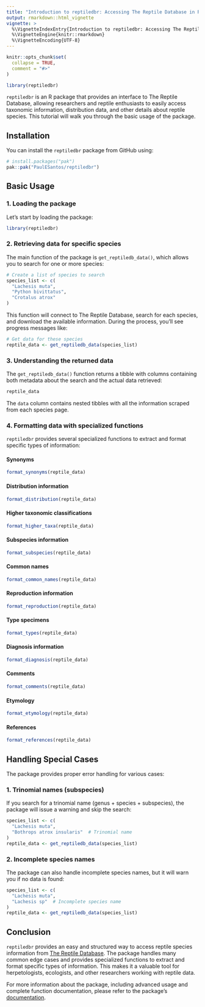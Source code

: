 ```yaml
---
title: "Introduction to reptiledbr: Accessing The Reptile Database in R"
output: rmarkdown::html_vignette
vignette: >
  %\VignetteIndexEntry{Introduction to reptiledbr: Accessing The Reptile Database in R}
  %\VignetteEngine{knitr::rmarkdown}
  %\VignetteEncoding{UTF-8}
---
```


```r
knitr::opts_chunk$set(
  collapse = TRUE,
  comment = "#>"
)
```

```r
library(reptiledbr)
```


`reptiledbr` is an R package that provides an interface to The Reptile Database, allowing researchers and reptile enthusiasts to easily access taxonomic information, distribution data, and other details about reptile species. This tutorial will walk you through the basic usage of the package.

## Installation

You can install the `reptiledbr` package from GitHub using:

```r
# install.packages("pak")
pak::pak("PaulESantos/reptiledbr")
```

## Basic Usage

### 1. Loading the package

Let's start by loading the package:

```r
library(reptiledbr)
```

### 2. Retrieving data for specific species

The main function of the package is `get_reptiledb_data()`, which allows you to search for one or more species:

```r
# Create a list of species to search
species_list <- c(
  "Lachesis muta",
  "Python bivittatus",
  "Crotalus atrox"
)
```

This function will connect to The Reptile Database, search for each species, and download the available information. During the process, you'll see progress messages like:

```r
# Get data for these species
reptile_data <- get_reptiledb_data(species_list)
```


### 3. Understanding the returned data

The `get_reptiledb_data()` function returns a tibble with columns containing both metadata about the search and the actual data retrieved:

```r
reptile_data
```


The `data` column contains nested tibbles with all the information scraped from each species page.

### 4. Formatting data with specialized functions

`reptiledbr` provides several specialized functions to extract and format specific types of information:

#### Synonyms

```r
format_synonyms(reptile_data)
```


#### Distribution information

```r
format_distribution(reptile_data)
```


#### Higher taxonomic classifications

```r
format_higher_taxa(reptile_data)
```


#### Subspecies information

```r
format_subspecies(reptile_data)
```


#### Common names

```r
format_common_names(reptile_data)
```


#### Reproduction information

```r
format_reproduction(reptile_data)
```


#### Type specimens

```r
format_types(reptile_data)
```


#### Diagnosis information

```r
format_diagnosis(reptile_data)
```


#### Comments

```r
format_comments(reptile_data)
```

#### Etymology

```r
format_etymology(reptile_data)
```


#### References

```r
format_references(reptile_data)
```

## Handling Special Cases

The package provides proper error handling for various cases:

### 1. Trinomial names (subspecies)

If you search for a trinomial name (genus + species + subspecies), the package will issue a warning and skip the search:

```r
species_list <- c(
  "Lachesis muta",
  "Bothrops atrox insularis"  # Trinomial name
)
reptile_data <- get_reptiledb_data(species_list)
```


### 2. Incomplete species names

The package can also handle incomplete species names, but it will warn you if no data is found:

```r
species_list <- c(
  "Lachesis muta",
  "Lachesis sp"  # Incomplete species name
)
reptile_data <- get_reptiledb_data(species_list)
```



## Conclusion

`reptiledbr` provides an easy and structured way to access reptile species information from [The Reptile Database](http://www.reptile-database.org/). The package handles many common edge cases and provides specialized functions to extract and format specific types of information. This makes it a valuable tool for herpetologists, ecologists, and other researchers working with reptile data.

For more information about the package, including advanced usage and complete function documentation, please refer to the package's [documentation](https://github.com/username/reptiledbr).
